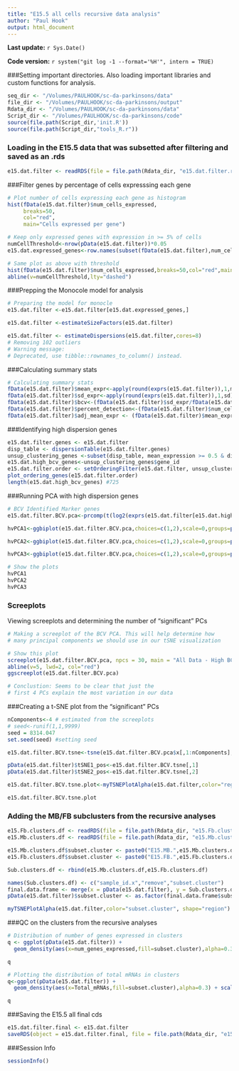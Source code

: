 ```yaml
---
title: "E15.5 all cells recursive data analysis"
author: "Paul Hook"
output: html_document
---
```

**Last update:** `r Sys.Date()`

**Code version:** `r system("git log -1 --format='%H'", intern = TRUE)`

###Setting important directories. Also loading important libraries and custom functions for analysis.
```r
seq_dir <- "/Volumes/PAULHOOK/sc-da-parkinsons/data"
file_dir <- "/Volumes/PAULHOOK/sc-da-parkinsons/output"
Rdata_dir <- "/Volumes/PAULHOOK/sc-da-parkinsons/data"
Script_dir <- "/Volumes/PAULHOOK/sc-da-parkinsons/code"
source(file.path(Script_dir,'init.R'))
source(file.path(Script_dir,"tools_R.r"))
```

### Loading in the E15.5 data that was subsetted after filtering and saved as an .rds
```r
e15.dat.filter <- readRDS(file = file.path(Rdata_dir, "e15.dat.filter.rds"))
```

###Filter genes by percentage of cells expresssing each gene
```r
# Plot number of cells expressing each gene as histogram
hist(fData(e15.dat.filter)$num_cells_expressed,
     breaks=50,
     col="red",
     main="Cells expressed per gene")

# Keep only expressed genes with expression in >= 5% of cells
numCellThreshold<-nrow(pData(e15.dat.filter))*0.05
e15.dat.expressed_genes<-row.names(subset(fData(e15.dat.filter),num_cells_expressed >= numCellThreshold))

# Same plot as above with threshold
hist(fData(e15.dat.filter)$num_cells_expressed,breaks=50,col="red",main="Cells expressed per gene - threshold")
abline(v=numCellThreshold,lty="dashed")
```

###Prepping the Monocole model for analysis
```r
# Preparing the model for monocle
e15.dat.filter <-e15.dat.filter[e15.dat.expressed_genes,]

e15.dat.filter <-estimateSizeFactors(e15.dat.filter)

e15.dat.filter <- estimateDispersions(e15.dat.filter,cores=8)
# Removing 102 outliers
# Warning message:
# Deprecated, use tibble::rownames_to_column() instead. 
```

###Calculating summary stats
```r
# Calculating summary stats
fData(e15.dat.filter)$mean_expr<-apply(round(exprs(e15.dat.filter)),1,mean)
fData(e15.dat.filter)$sd_expr<-apply(round(exprs(e15.dat.filter)),1,sd)
fData(e15.dat.filter)$bcv<-(fData(e15.dat.filter)$sd_expr/fData(e15.dat.filter)$mean_expr)**2
fData(e15.dat.filter)$percent_detection<-(fData(e15.dat.filter)$num_cells_expressed/dim(e15.dat.filter)[2])*100
fData(e15.dat.filter)$adj_mean_expr <- (fData(e15.dat.filter)$mean_expr*nrow(pData(e15.dat.filter)))/fData(e15.dat.filter)$num_cells_expressed
```

###Identifying high dispersion genes
```r
e15.dat.filter.genes <- e15.dat.filter
disp_table <- dispersionTable(e15.dat.filter.genes)
unsup_clustering_genes <-subset(disp_table, mean_expression >= 0.5 & dispersion_empirical >= 2 * dispersion_fit)
e15.dat.high_bcv_genes<-unsup_clustering_genes$gene_id
e15.dat.filter.order <- setOrderingFilter(e15.dat.filter, unsup_clustering_genes$gene_id)
plot_ordering_genes(e15.dat.filter.order)
length(e15.dat.high_bcv_genes) #725
```

###Running PCA with high dispersion genes
```r
# BCV Identified Marker genes
e15.dat.filter.BCV.pca<-prcomp(t(log2(exprs(e15.dat.filter[e15.dat.high_bcv_genes,])+1)),center=T,scale. = TRUE)

hvPCA1<-ggbiplot(e15.dat.filter.BCV.pca,choices=c(1,2),scale=0,groups=pData(e15.dat.filter)$age,ellipse=T,var.axes=F) + scale_color_manual(values=c("darkgreen","red")) + monocle:::monocle_theme_opts()

hvPCA2<-ggbiplot(e15.dat.filter.BCV.pca,choices=c(1,2),scale=0,groups=pData(e15.dat.filter)$region,ellipse=T,var.axes=F) + scale_color_brewer(palette="Set1") + monocle:::monocle_theme_opts()

hvPCA3<-ggbiplot(e15.dat.filter.BCV.pca,choices=c(1,2),scale=0,groups=pData(e15.dat.filter)$split_plate,ellipse=T,var.axes=F) + scale_color_brewer(palette="Set1") + monocle:::monocle_theme_opts()

# Show the plots
hvPCA1
hvPCA2
hvPCA3
```

### Screeplots
Viewing screeplots and determining the number of "significant" PCs
```r
# Making a screeplot of the BCV PCA. This will help determine how 
# many principal components we should use in our tSNE visualization

# Show this plot
screeplot(e15.dat.filter.BCV.pca, npcs = 30, main = "All Data - High BCV Genes Screeplot")
abline(v=5, lwd=2, col="red")
ggscreeplot(e15.dat.filter.BCV.pca)

# Conclustion: Seems to be clear that just the 
# first 4 PCs explain the most variation in our data
```

###Creating a t-SNE plot from the "significant" PCs
```r
nComponents<-4 # estimated from the screeplots
# seed<-runif(1,1,9999)
seed = 8314.047
set.seed(seed) #setting seed

e15.dat.filter.BCV.tsne<-tsne(e15.dat.filter.BCV.pca$x[,1:nComponents],perplexity=20,max_iter=5000,whiten = FALSE)

pData(e15.dat.filter)$tSNE1_pos<-e15.dat.filter.BCV.tsne[,1]
pData(e15.dat.filter)$tSNE2_pos<-e15.dat.filter.BCV.tsne[,2]

e15.dat.filter.BCV.tsne.plot<-myTSNEPlotAlpha(e15.dat.filter,color="region", shape="age") + scale_color_brewer(palette="Set1") + ggtitle("All E15.5 cells - BCV tSNE Plot")

e15.dat.filter.BCV.tsne.plot
```

### Adding the MB/FB subclusters from the recursive analyses
```r
e15.Fb.clusters.df <- readRDS(file = file.path(Rdata_dir, "e15.Fb.clusters.df.rds"))
e15.Mb.clusters.df <- readRDS(file = file.path(Rdata_dir, "e15.Mb.clusters.df.rds"))

e15.Mb.clusters.df$subset.cluster <- paste0("E15.MB.",e15.Mb.clusters.df$kmeans_tSNE_cluster)
e15.Fb.clusters.df$subset.cluster <- paste0("E15.FB.",e15.Fb.clusters.df$kmeans_tSNE_cluster)

Sub.clusters.df <- rbind(e15.Mb.clusters.df,e15.Fb.clusters.df)

names(Sub.clusters.df) <- c("sample_id.x","remove","subset.cluster")
final.data.frame <- merge(x = pData(e15.dat.filter), y = Sub.clusters.df, by = "sample_id.x")
pData(e15.dat.filter)$subset.cluster <- as.factor(final.data.frame$subset.cluster)

myTSNEPlotAlpha(e15.dat.filter,color="subset.cluster", shape="region") + scale_color_brewer(palette="Set1") + ggtitle("E15.5 All - MB Specific Genes")
```

###QC on the clusters from the recursive analyses
```r
# Distribution of number of genes expressed in clusters
q <- ggplot(pData(e15.dat.filter)) +
  geom_density(aes(x=num_genes_expressed,fill=subset.cluster),alpha=0.3) + scale_fill_brewer(palette="Set1") + facet_grid(.~age) + monocle:::monocle_theme_opts()

q

# Plotting the distribution of total mRNAs in clusters
q<-ggplot(pData(e15.dat.filter)) +
  geom_density(aes(x=Total_mRNAs,fill=subset.cluster),alpha=0.3) + scale_fill_brewer(palette="Set1") + facet_grid(.~age) + monocle:::monocle_theme_opts()

q
```

###Saving the E15.5 all final cds
```r
e15.dat.filter.final <- e15.dat.filter
saveRDS(object = e15.dat.filter.final, file = file.path(Rdata_dir, "e15.dat.filter.final.rds"))
```

###Session Info
```r
sessionInfo()
```
